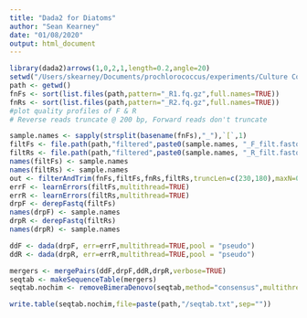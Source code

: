 ```yaml
---
title: "Dada2 for Diatoms"
author: "Sean Kearney"
date: "01/08/2020"
output: html_document
---
```


```r
library(dada2)arrows(1,0,2,1,length=0.2,angle=20)
setwd("/Users/skearney/Documents/prochlorococcus/experiments/Culture Collection/16SData/Syn2018Paper/Syn_16S_10")
path <- getwd()
fnFs <- sort(list.files(path,pattern="_R1.fq.gz",full.names=TRUE))
fnRs <- sort(list.files(path,pattern="_R2.fq.gz",full.names=TRUE))
#plot quality profiles of F & R
# Reverse reads truncate @ 200 bp, Forward reads don't truncate

sample.names <- sapply(strsplit(basename(fnFs),"_"),`[`,1)
filtFs <- file.path(path,"filtered",paste0(sample.names, "_F_filt.fastq.gz"))
filtRs <- file.path(path,"filtered",paste0(sample.names, "_R_filt.fastq.gz"))
names(filtFs) <- sample.names
names(filtRs) <- sample.names
out <- filterAndTrim(fnFs,filtFs,fnRs,filtRs,truncLen=c(230,180),maxN=0,maxEE=c(2,2),trimLeft=c(15,18),rm.phix=TRUE,compress=TRUE,multithread=FALSE)
errF <- learnErrors(filtFs,multithread=TRUE)
errR <- learnErrors(filtRs,multithread=TRUE)
drpF <- derepFastq(filtFs)
names(drpF) <- sample.names
drpR <- derepFastq(filtRs)
names(drpR) <- sample.names

ddF <- dada(drpF, err=errF,multithread=TRUE,pool = "pseudo")
ddR <- dada(drpR, err=errR,multithread=TRUE,pool = "pseudo")

mergers <- mergePairs(ddF,drpF,ddR,drpR,verbose=TRUE)
seqtab <- makeSequenceTable(mergers)
seqtab.nochim <- removeBimeraDenovo(seqtab,method="consensus",multithread=TRUE,verbose=TRUE)

write.table(seqtab.nochim,file=paste(path,"/seqtab.txt",sep=""))
```

